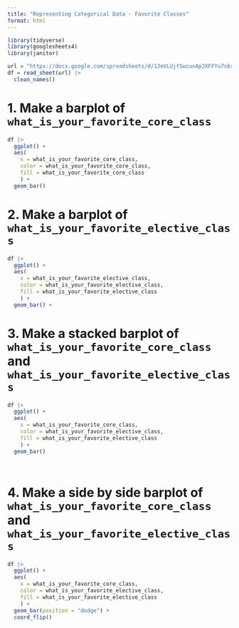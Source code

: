 ```yaml
---
title: "Representing Categorical Data - Favorite Classes"
format: html
---
```


```r
library(tidyverse)
library(googlesheets4)
library(janitor)
```

```r
url = "https://docs.google.com/spreadsheets/d/1JmVLUjtSwcuxApJXFFYu7sbre7s0pHjOfz2bmnwDMnQ/edit?usp=sharing"
df = read_sheet(url) |> 
  clean_names()
```

# 1. Make a barplot of `what_is_your_favorite_core_class`

```r
df |> 
  ggplot() + 
  aes(
    x = what_is_your_favorite_core_class,
    color = what_is_your_favorite_core_class,
    fill = what_is_your_favorite_core_class
    ) + 
  geom_bar()

```

# 2. Make a barplot of `what_is_your_favorite_elective_class`

```r
df |>
  ggplot() +
  aes(
    x = what_is_your_favorite_elective_class,
    color = what_is_your_favorite_elective_class,
    fill = what_is_your_favorite_elective_class
    ) + 
  geom_bar() +
```

# 3. Make a stacked barplot of `what_is_your_favorite_core_class` and `what_is_your_favorite_elective_class`

```r
df |>
  ggplot() +
  aes(
    x = what_is_your_favorite_core_class,
    color = what_is_your_favorite_elective_class,
    fill = what_is_your_favorite_elective_class
    ) + 
  geom_bar()




```

# 4. Make a side by side barplot of `what_is_your_favorite_core_class` and `what_is_your_favorite_elective_class`

```r
df |>
  ggplot() +
  aes(
    x = what_is_your_favorite_core_class,
    color = what_is_your_favorite_elective_class,
    fill = what_is_your_favorite_elective_class
    ) + 
  geom_bar(position = "dodge") +
  coord_flip()



```
